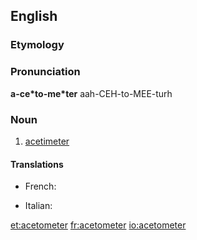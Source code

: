 ==English==

===Etymology===
{{confix|aceto|meter|lang=en}}

===Pronunciation===
'''a-ce*to-me*ter'''
aah-CEH-to-MEE-turh

===Noun===
{{en-noun}}

# [[acetimeter]]

====Translations====
{{trans-top|variant of Acetimeter}}
* French: {{t|fr|acétomètre|m}}
{{trans-mid}}
* Italian: {{t|it|acetometro}}
{{trans-bottom}}

[[et:acetometer]]
[[fr:acetometer]]
[[io:acetometer]]